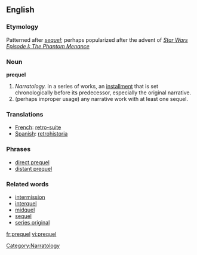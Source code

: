 ==English==

===Etymology===

Patterned after ''[[sequel]]''; perhaps popularized after the advent of ''[[w:Star Wars Episode I: The Phantom Menace|Star Wars Episode I: The Phantom Menance]]''

===Noun===
'''prequel'''

# ''Narratology.'' in a series of works, an [[installment]] that is set chronologically before its predecessor, especially the original narrative.
# (perhaps improper usage) any narrative work with at least one sequel.

===Translations===
*[[French]]: [[retro-suite]]
*[[Spanish]]: [[retrohistoria]]

===Phrases===
*[[direct prequel]]
*[[distant prequel]]

===Related words===

*[[intermission]]
*[[interquel]]
*[[midquel]]
*[[sequel]]
*[[series original]]

[[Category:Narratology]]

[[fr:prequel]]
[[vi:prequel]]